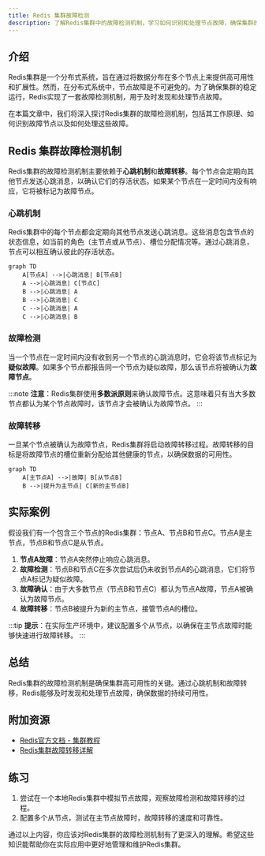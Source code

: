 ```yaml
---
title: Redis 集群故障检测
description: 了解Redis集群中的故障检测机制，学习如何识别和处理节点故障，确保集群的高可用性。
---
```


## 介绍

Redis集群是一个分布式系统，旨在通过将数据分布在多个节点上来提供高可用性和扩展性。然而，在分布式系统中，节点故障是不可避免的。为了确保集群的稳定运行，Redis实现了一套故障检测机制，用于及时发现和处理节点故障。

在本篇文章中，我们将深入探讨Redis集群的故障检测机制，包括其工作原理、如何识别故障节点以及如何处理这些故障。

## Redis 集群故障检测机制

Redis集群的故障检测机制主要依赖于**心跳机制**和**故障转移**。每个节点会定期向其他节点发送心跳消息，以确认它们的存活状态。如果某个节点在一定时间内没有响应，它将被标记为故障节点。

### 心跳机制

Redis集群中的每个节点都会定期向其他节点发送心跳消息。这些消息包含节点的状态信息，如当前的角色（主节点或从节点）、槽位分配情况等。通过心跳消息，节点可以相互确认彼此的存活状态。

```mermaid
graph TD
    A[节点A] -->|心跳消息| B[节点B]
    A -->|心跳消息| C[节点C]
    B -->|心跳消息| A
    B -->|心跳消息| C
    C -->|心跳消息| A
    C -->|心跳消息| B
```

### 故障检测

当一个节点在一定时间内没有收到另一个节点的心跳消息时，它会将该节点标记为**疑似故障**。如果多个节点都报告同一个节点为疑似故障，那么该节点将被确认为**故障节点**。

:::note
**注意**：Redis集群使用**多数派原则**来确认故障节点。这意味着只有当大多数节点都认为某个节点故障时，该节点才会被确认为故障节点。
:::

### 故障转移

一旦某个节点被确认为故障节点，Redis集群将启动故障转移过程。故障转移的目标是将故障节点的槽位重新分配给其他健康的节点，以确保数据的可用性。

```mermaid
graph TD
    A[主节点A] -->|故障| B[从节点B]
    B -->|提升为主节点| C[新的主节点B]
```

## 实际案例

假设我们有一个包含三个节点的Redis集群：节点A、节点B和节点C。节点A是主节点，节点B和节点C是从节点。

1. **节点A故障**：节点A突然停止响应心跳消息。
2. **故障检测**：节点B和节点C在多次尝试后仍未收到节点A的心跳消息，它们将节点A标记为疑似故障。
3. **故障确认**：由于大多数节点（节点B和节点C）都认为节点A故障，节点A被确认为故障节点。
4. **故障转移**：节点B被提升为新的主节点，接管节点A的槽位。

:::tip
**提示**：在实际生产环境中，建议配置多个从节点，以确保在主节点故障时能够快速进行故障转移。
:::

## 总结

Redis集群的故障检测机制是确保集群高可用性的关键。通过心跳机制和故障转移，Redis能够及时发现和处理节点故障，确保数据的持续可用性。

## 附加资源

- [Redis官方文档 - 集群教程](https://redis.io/topics/cluster-tutorial)
- [Redis集群故障转移详解](https://redis.io/topics/cluster-spec)

## 练习

1. 尝试在一个本地Redis集群中模拟节点故障，观察故障检测和故障转移的过程。
2. 配置多个从节点，测试在主节点故障时，故障转移的速度和可靠性。

通过以上内容，你应该对Redis集群的故障检测机制有了更深入的理解。希望这些知识能帮助你在实际应用中更好地管理和维护Redis集群。
